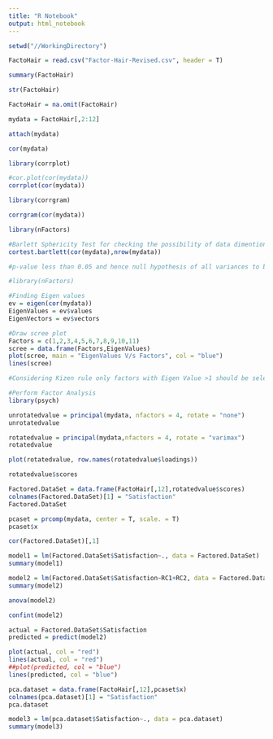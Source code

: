 ---
title: "R Notebook"
output: html_notebook
---

```{r}
setwd("//WorkingDirectory")

FactoHair = read.csv("Factor-Hair-Revised.csv", header = T)

summary(FactoHair)

str(FactoHair)

```
```{r}
FactoHair = na.omit(FactoHair)

mydata = FactoHair[,2:12]

attach(mydata)

cor(mydata)
```
```{r}
library(corrplot)

#cor.plot(cor(mydata))
corrplot(cor(mydata))

```
```{r}
library(corrgram)

corrgram(cor(mydata))
```
```{r}
library(nFactors)

#Barlett Sphericity Test for checking the possibility of data dimention reduction
cortest.bartlett(cor(mydata),nrow(mydata))

#p-value less than 0.05 and hence null hypothesis of all variances to be same is rejected.
```
```{r}
#library(nFactors)

#Finding Eigen values
ev = eigen(cor(mydata))
EigenValues = ev$values
EigenVectors = ev$vectors

#Draw scree plot
Factors = c(1,2,3,4,5,6,7,8,9,10,11)
scree = data.frame(Factors,EigenValues)
plot(scree, main = "EigenValues V/s Factors", col = "blue")
lines(scree)

#Considering Kizen rule only factors with Eigen Value >1 should be selected. Hence only four facors are requirued.
```
```{r}
#Perform Factor Analysis
library(psych)

unrotatedvalue = principal(mydata, nfactors = 4, rotate = "none")
unrotatedvalue
```
```{r}
rotatedvalue = principal(mydata,nfactors = 4, rotate = "varimax")
rotatedvalue
```
```{r}
plot(rotatedvalue, row.names(rotatedvalue$loadings))
```
```{r}
rotatedvalue$scores
```
```{r}
Factored.DataSet = data.frame(FactoHair[,12],rotatedvalue$scores)
colnames(Factored.DataSet)[1] = "Satisfaction"
Factored.DataSet
```
```{r}
pcaset = prcomp(mydata, center = T, scale. = T)
pcaset$x

cor(Factored.DataSet)[,1]
```
```{r}
model1 = lm(Factored.DataSet$Satisfaction~., data = Factored.DataSet)
summary(model1)
```
```{r}
model2 = lm(Factored.DataSet$Satisfaction~RC1+RC2, data = Factored.DataSet)
summary(model2)
```
```{r}
anova(model2)
```
```{r}
confint(model2)
```
```{r}
actual = Factored.DataSet$Satisfaction
predicted = predict(model2)

plot(actual, col = "red")
lines(actual, col = "red")
##plot(predicted, col = "blue")
lines(predicted, col = "blue")
```


```{r}
pca.dataset = data.frame(FactoHair[,12],pcaset$x)
colnames(pca.dataset)[1] = "Satisfaction"
pca.dataset
```
```{r}
model3 = lm(pca.dataset$Satisfaction~., data = pca.dataset)
summary(model3)
```

